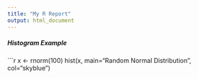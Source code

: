 ```yaml
---
title: "My R Report"
output: html_document
---
```


<h5> Histogram Example </h5>

```r
x <- rnorm(100)
hist(x, main="Random Normal Distribution", col="skyblue")
